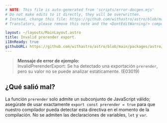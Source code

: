 ```yaml
---
# NOTE: This file is auto-generated from 'scripts/error-docgen.mjs'
# Do not make edits to it directly, they will be overwritten.
# Instead, change this file: https://github.com/withastro/astro/blob/main/packages/astro/src/core/errors/errors-data.ts
# Translators, please remove this note and the <DontEditWarning/> component.

layout: ~/layouts/MainLayout.astro
title: Invalid prerender export.
i18nReady: true
githubURL: https://github.com/withastro/astro/blob/main/packages/astro/src/core/errors/errors-data.ts
---
```


> **Mensaje de error de ejemplo:**<br/>
InvalidPrerenderExport: Se ha detectado una exportación `prerender`, pero su valor no se puede analizar estáticamente. (E03019)

## ¿Qué salió mal?

La función `prerender` solo admite un subconjunto de JavaScript válido; asegúrate de usar exactamente `export const prerender = true` para que nuestro compilador pueda detectar esta directiva en el momento de la compilación. No se admiten las declaraciones de variables, `let` y `var`.
